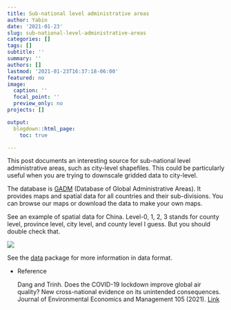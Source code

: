 ```yaml
---
title: Sub-national level administrative areas
author: Yabin
date: '2021-01-23'
slug: sub-national-level-administrative-areas
categories: []
tags: []
subtitle: ''
summary: ''
authors: []
lastmod: '2021-01-23T16:37:18-06:00'
featured: no
image:
  caption: ''
  focal_point: ''
  preview_only: no
projects: []

output:
  blogdown::html_page:
    toc: true

---
```



This post documents an interesting source for sub-national level administrative areas, such as city-level shapefiles. This could be particularly useful when you are trying to downscale gridded data to city-level. 

The database is [GADM](https://gadm.org/) (Database of Global Administrative Areas). It provides maps and spatial data for all countries and their sub-divisions. You can browse our maps or download the data to make your own maps.

See an example of spatial data for China. Level-0, 1, 2, 3 stands for county level, province level, city level, and county level I guess. But you should double check that. 

![](/data/2021-01-23-sub-national-level-administrative-areas.en_files/Untitled.png)


See the [data](https://gadm.org/formats.html) package for more information in data format.

- Reference

  Dang and Trinh. Does the COVID-19 lockdown improve global air quality? New cross-national evidence on its unintended consequences. Journal of Environmental Economics and Management 105 (2021). [Link](https://doi.org/10.1016/j.jeem.2020.102401)
